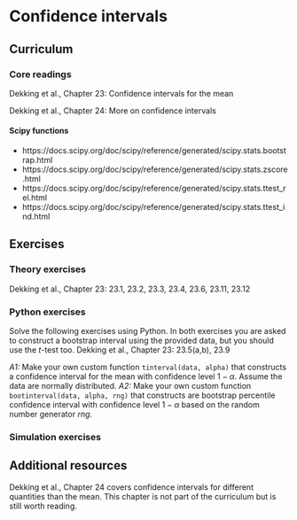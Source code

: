 # Confidence intervals

## Curriculum

### Core readings
Dekking et al., Chapter 23: Confidence intervals for the mean 

Dekking et al., Chapter 24: More on confidence intervals 

#### Scipy functions
* https://docs.scipy.org/doc/scipy/reference/generated/scipy.stats.bootstrap.html
* https://docs.scipy.org/doc/scipy/reference/generated/scipy.stats.zscore.html
* https://docs.scipy.org/doc/scipy/reference/generated/scipy.stats.ttest_rel.html
* https://docs.scipy.org/doc/scipy/reference/generated/scipy.stats.ttest_ind.html

## Exercises

### Theory exercises
Dekking et al., Chapter 23: 23.1, 23.2, 23.3, 23.4, 23.6, 23.11, 23.12

### Python exercises
Solve the following exercises using Python. In both exercises you are asked to construct a bootstrap interval using the provided data, but you should use the *t*-test too.
Dekking et al., Chapter 23: 23.5(a,b), 23.9

*A1:* Make your own custom function `tinterval(data, alpha)` that constructs a confidence interval for the mean with confidence level $1-\alpha$. Assume the data are normally distributed.
*A2:* Make your own custom function `bootinterval(data, alpha, rng)` that constructs are bootstrap percentile confidence interval with confidence level $1-\alpha$ based on the random number generator $rng$.

### Simulation exercises

## Additional resources
Dekking et al., Chapter 24 covers confidence intervals for different quantities than
the mean. This chapter is not part of the curriculum but is still worth reading.
